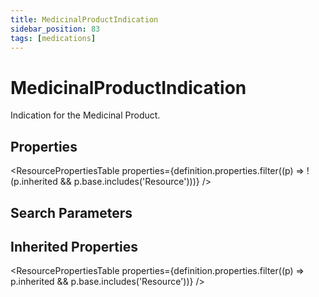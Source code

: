 ```yaml
---
title: MedicinalProductIndication
sidebar_position: 83
tags: [medications]
---
```



# MedicinalProductIndication

Indication for the Medicinal Product.

## Properties

<ResourcePropertiesTable
  properties={definition.properties.filter((p) => !(p.inherited && p.base.includes('Resource')))}
/>

## Search Parameters

<SearchParamsTable searchParams={definition.searchParameters} />

## Inherited Properties

<ResourcePropertiesTable properties={definition.properties.filter((p) => p.inherited && p.base.includes('Resource'))} />
